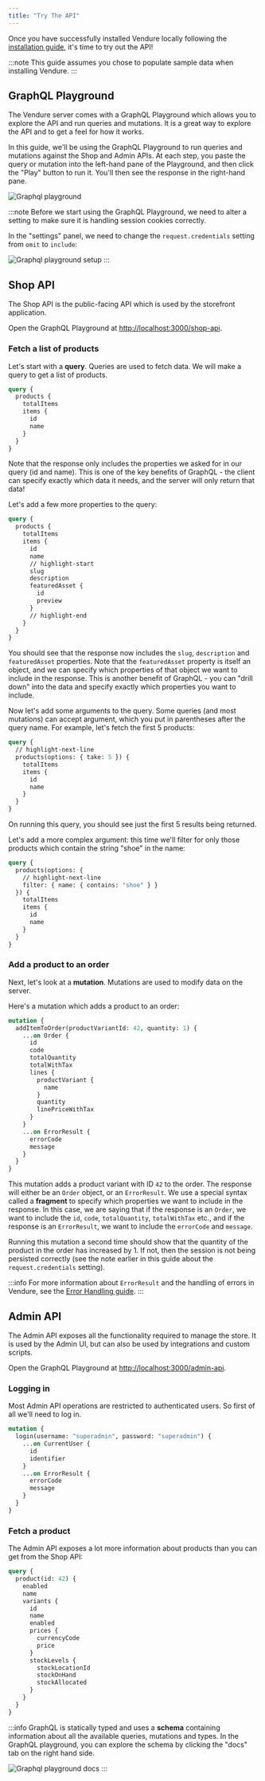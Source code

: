 ```yaml
---
title: "Try The API"
---
```


Once you have successfully installed Vendure locally following the [installation guide](/guides/getting-started/installation),
it's time to try out the API!

:::note
This guide assumes you chose to populate sample data when installing Vendure.
:::

## GraphQL Playground

The Vendure server comes with a GraphQL Playground which allows you to explore the API and run queries and mutations. It is
a great way to explore the API and to get a feel for how it works.

In this guide, we'll be using the GraphQL Playground to run queries and mutations against the Shop and Admin APIs. At each
step, you paste the query or mutation into the left-hand pane of the Playground, and then click the "Play" button to run it.
You'll then see the response in the right-hand pane.

![Graphql playground](./playground.webp)

:::note
Before we start using the GraphQL Playground, we need to alter a setting to make sure it is handling session cookies
correctly.

In the "settings" panel, we need to change the `request.credentials` setting from `omit` to `include`:

![Graphql playground setup](./playground-setup.webp)
:::

## Shop API

The Shop API is the public-facing API which is used by the storefront application.

Open the GraphQL Playground at [http://localhost:3000/shop-api](http://localhost:3000/shop-api).

### Fetch a list of products

Let's start with a **query**. Queries are used to fetch data. We will make a query to get a list of products.

```graphql title="Shop API"
query {
  products {
    totalItems
    items {
      id
      name
    }
  }
}
```

Note that the response only includes the properties we asked for in our query (id and name). This is one of the key benefits
of GraphQL - the client can specify exactly which data it needs, and the server will only return that data!

Let's add a few more properties to the query:

```graphql title="Shop API"
query {
  products {
    totalItems
    items {
      id
      name
      // highlight-start
      slug
      description
      featuredAsset {
        id
        preview
      }
      // highlight-end
    }
  }
}
```

You should see that the response now includes the `slug`, `description` and `featuredAsset` properties. Note that the
`featuredAsset` property is itself an object, and we can specify which properties of that object we want to include in the
response. This is another benefit of GraphQL - you can "drill down" into the data and specify exactly which properties you
want to include.

Now let's add some arguments to the query. Some queries (and most mutations) can accept argument, which you put in parentheses
after the query name. For example, let's fetch the first 5 products:

```graphql title="Shop API"
query {
  // highlight-next-line
  products(options: { take: 5 }) {
    totalItems
    items {
      id
      name
    }
  }
}
```

On running this query, you should see just the first 5 results being returned.

Let's add a more complex argument: this time we'll filter for only those products which contain the string "shoe" in the
name:

```graphql title="Shop API"
query {
  products(options: {
    // highlight-next-line
    filter: { name: { contains: "shoe" } }
  }) {
    totalItems
    items {
      id
      name
    }
  }
}
```

### Add a product to an order

Next, let's look at a **mutation**. Mutations are used to modify data on the server.

Here's a mutation which adds a product to an order:

```graphql title="Shop API"
mutation {
  addItemToOrder(productVariantId: 42, quantity: 1) {
    ...on Order {
      id
      code
      totalQuantity
      totalWithTax
      lines {
        productVariant {
          name
        }
        quantity
        linePriceWithTax
      }
    }
    ...on ErrorResult {
      errorCode
      message
    }
  }
}
```

This mutation adds a product variant with ID `42` to the order. The response will either be an `Order` object, or an `ErrorResult`.
We use a special syntax called a **fragment** to specify which properties we want to include in the response. In this case,
we are saying that if the response is an `Order`, we want to include the `id`, `code`, `totalQuantity`, `totalWithTax` etc., and
if the response is an `ErrorResult`, we want to include the `errorCode` and `message`.

Running this mutation a second time should show that the quantity of the product in the order has increased by 1. If not,
then the session is not being persisted correctly (see the note earlier in this guide about the `request.credentials` setting).

:::info
For more information about `ErrorResult` and the handling of errors in Vendure, see the [Error Handling guide](/guides/advanced-topics/error-handling).
:::

## Admin API

The Admin API exposes all the functionality required to manage the store. It is used by the Admin UI, but can also be used
by integrations and custom scripts.

Open the GraphQL Playground at [http://localhost:3000/admin-api](http://localhost:3000/admin-api).

### Logging in

Most Admin API operations are restricted to authenticated users. So first of all we'll need to log in.

```graphql title="Admin API"
mutation {
  login(username: "superadmin", password: "superadmin") {
    ...on CurrentUser {
      id
      identifier
    }
    ...on ErrorResult {
      errorCode
      message
    }
  }
}
```

### Fetch a product

The Admin API exposes a lot more information about products than you can get from the Shop API:

```graphql title="Admin API"
query {
  product(id: 42) {
    enabled
    name
    variants {
      id
      name
      enabled
      prices {
        currencyCode
        price
      }
      stockLevels {
        stockLocationId
        stockOnHand
        stockAllocated
      }
    }
  }
}
```

:::info
GraphQL is statically typed and uses a **schema** containing information about all the available queries, mutations and types. In the
GraphQL playground, you can explore the schema by clicking the "docs" tab on the right hand side.

![Graphql playground docs](./playground-docs.webp)
:::
